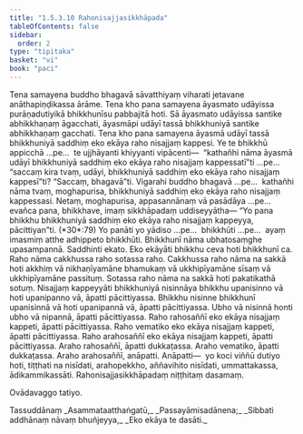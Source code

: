 ```yaml
---
title: "1.5.3.10 Rahonisajjasikkhāpada"
tableOfContents: false
sidebar:
  order: 2
type: "tipitaka"
basket: "vi"
book: "paci"
---
```



<DynamicBreadcrumb />

<Division number="198" book="paci" bookNo="2" page="93">

<Paragraph number="648" book="paci">
Tena samayena buddho bhagavā sāvatthiyaṃ viharati jetavane anāthapiṇḍikassa ārāme. Tena kho pana samayena āyasmato udāyissa purāṇadutiyikā bhikkhunīsu pabbajitā hoti. Sā āyasmato udāyissa santike abhikkhaṇaṃ āgacchati, āyasmāpi udāyī tassā bhikkhuniyā santike abhikkhaṇaṃ gacchati. Tena kho pana samayena āyasmā udāyī tassā bhikkhuniyā saddhiṃ eko ekāya raho nisajjaṃ kappesi.
</Paragraph>

<Paragraph number="649" book="paci">
Ye te bhikkhū appicchā …pe…  te ujjhāyanti khiyyanti vipācenti—  “kathañhi nāma āyasmā udāyī bhikkhuniyā saddhiṃ eko ekāya raho nisajjaṃ kappessatī”ti …pe…  “saccaṃ kira tvaṃ, udāyi, bhikkhuniyā saddhiṃ eko ekāya raho nisajjaṃ kappesī”ti? “Saccaṃ, bhagavā”ti. Vigarahi buddho bhagavā …pe…  kathañhi nāma tvaṃ, moghapurisa, bhikkhuniyā saddhiṃ eko ekāya raho nisajjaṃ kappessasi. Netaṃ, moghapurisa, appasannānaṃ vā pasādāya …pe…  evañca pana, bhikkhave, imaṃ sikkhāpadaṃ uddiseyyātha—
</Paragraph>

</Division>
<Division number="199" book="paci" bookNo="2" page="94">

<Paragraph number="650" book="paci">
<Emphasis>“Yo pana bhikkhu bhikkhuniyā saddhiṃ eko ekāya raho nisajjaṃ kappeyya, pācittiyan”</Emphasis>ti. (*30*:<Emphasis>79</Emphasis>)
</Paragraph>

</Division>
<Division number="200" book="paci" bookNo="2" page="94">

<Paragraph number="651" book="paci">
<Emphasis>Yo panā</Emphasis>ti yo yādiso …pe…  <Emphasis>bhikkhū</Emphasis>ti …pe…  ayaṃ imasmiṃ atthe adhippeto bhikkhūti.
</Paragraph>

<Paragraph number="652" book="paci">
<Emphasis>Bhikkhunī</Emphasis> nāma ubhatosaṃghe upasampannā.
</Paragraph>

<Paragraph number="653" book="paci">
<Emphasis>Saddhin</Emphasis>ti ekato.
</Paragraph>

<Paragraph number="654" book="paci">
<Emphasis>Eko ekāyā</Emphasis>ti bhikkhu ceva hoti bhikkhunī ca.
</Paragraph>

<Paragraph number="655" book="paci">
<Emphasis>Raho</Emphasis> nāma cakkhussa raho sotassa raho. Cakkhussa raho nāma na sakkā hoti akkhiṃ vā nikhaṇīyamāne bhamukaṃ vā ukkhipīyamāne sīsaṃ vā ukkhipīyamāne passituṃ. Sotassa raho nāma na sakkā hoti pakatikathā sotuṃ.
</Paragraph>

<Paragraph number="656" book="paci">
<Emphasis>Nisajjaṃ kappeyyā</Emphasis>ti bhikkhuniyā nisinnāya bhikkhu upanisinno vā hoti upanipanno vā, āpatti pācittiyassa.
</Paragraph>

<Paragraph number="657" book="paci">
Bhikkhu nisinne bhikkhunī upanisinnā vā hoti upanipannā vā, āpatti pācittiyassa. Ubho vā nisinnā honti ubho vā nipannā, āpatti pācittiyassa.
</Paragraph>

</Division>
<Division number="201" book="paci" bookNo="2" page="95">

<Paragraph number="658" book="paci">
Raho rahosaññī eko ekāya nisajjaṃ kappeti, āpatti pācittiyassa. Raho vematiko eko ekāya nisajjaṃ kappeti, āpatti pācittiyassa. Raho arahosaññī eko ekāya nisajjaṃ kappeti, āpatti pācittiyassa.
</Paragraph>

<Paragraph number="659" book="paci">
Araho rahosaññī, āpatti dukkaṭassa. Araho vematiko, āpatti dukkaṭassa. Araho arahosaññī, anāpatti.
</Paragraph>

</Division>
<Division number="202" book="paci" bookNo="2" page="95">

<Paragraph number="660" book="paci">
Anāpatti—  yo koci viññū dutiyo hoti, tiṭṭhati na nisīdati, arahopekkho, aññavihito nisīdati, ummattakassa, ādikammikassāti.

</Paragraph>
</Division>

<Paragraph number="661" type="center" book="paci">
Rahonisajjasikkhāpadaṃ niṭṭhitaṃ dasamaṃ.

  
Ovādavaggo tatiyo.



</Paragraph>

<Paragraph number="662" type="center" book="paci">
Tassuddānaṃ


</Paragraph>

<Paragraph number="663" type="verses" book="paci">
_Asammataatthaṅgatū,_  
_Passayāmisadānena;_  
_Sibbati addhānaṃ nāvaṃ bhuñjeyya,_  
_Eko ekāya te dasāti._
</Paragraph>